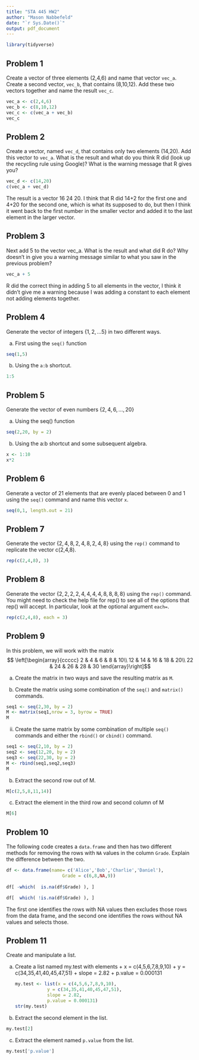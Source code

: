```yaml
---
title: "STA 445 HW2"
author: "Mason Nabbefeld"
date: "`r Sys.Date()`"
output: pdf_document
---
```

```r
library(tidyverse)
```

## Problem 1

Create a vector of three elements (2,4,6) and name that vector `vec_a`. Create a second vector, `vec_b`, that contains (8,10,12). Add these two vectors together and name the result `vec_c`.
```r
vec_a <- c(2,4,6)
vec_b <- c(8,10,12)
vec_c <- c(vec_a + vec_b)
vec_c
```

## Problem 2

Create a vector, named `vec_d`, that contains only two elements (14,20). Add this vector to `vec_a`. What is the result and what do you think R did (look up the recycling rule using Google)? What is the warning message that R gives you?
```r
vec_d <- c(14,20)
c(vec_a + vec_d)
```

The result is a vector 16 24 20. I think that R did 14+2 for the first one and 4+20 for the second one, which is what its supposed to do, but then I think it went back to the first number in the smaller vector and added it to the last element in the larger vector.

## Problem 3

Next add 5 to the vector vec_a. What is the result and what did R do? Why doesn't in give you a warning message similar to what you saw in the previous problem?
```r
vec_a + 5
```

R did the correct thing in adding 5 to all elements in the vector, I think it didn't give me a warning because I was adding a constant to each element not adding elements together.

## Problem 4

Generate the vector of integers $\left\{ 1,2,\dots5\right\}$ in two different ways. 

a.  First using the `seq()` function
```r
seq(1,5)
```

b. Using the `a:b` shortcut.
```r
1:5
```

## Problem 5

Generate the vector of even numbers $\left\{ 2,4,6,\dots,20\right\}$ 

a. Using the seq() function  
```r
seq(2,20, by = 2)
```

b. Using the a:b shortcut and some subsequent algebra. 
```r
x <- 1:10
x*2
```

## Problem 6

Generate a vector of 21 elements that are evenly placed between 0 and 1 using the `seq()` command and name this vector `x`. 
```r
seq(0,1, length.out = 21)
```


## Problem 7

Generate the vector $\left\{ 2,4,8,2,4,8,2,4,8\right\}$ using the `rep()` command to replicate the vector c(2,4,8). 
  
```r
rep(c(2,4,8), 3)
```


## Problem 8
Generate the vector $\left\{ 2,2,2,2,4,4,4,4,8,8,8,8\right\}$
using the `rep()` command. You might need to check the help file for rep() to see all of the options that rep() will accept. In particular, look at the optional argument `each=`.

```r
rep(c(2,4,8), each = 3)
```

## Problem 9 

In this problem, we will work with the matrix 
$$ \left[\begin{array}{ccccc}
    2 & 4 & 6 & 8 & 10\\
    12 & 14 & 16 & 18 & 20\\
    22 & 24 & 26 & 28 & 30
    \end{array}\right]$$
    
a.  Create the matrix in two ways and save the resulting matrix as `M`.

i. Create the matrix using some combination of the `seq()` and `matrix()` commands.
```r
seq1 <- seq(2,30, by = 2)
M <- matrix(seq1,nrow = 3, byrow = TRUE)
M
```

ii. Create the same matrix by some combination of multiple `seq()` commands and either the `rbind()` or `cbind()` command.

```r
seq1 <- seq(2,10, by = 2)
seq2 <- seq(12,20, by = 2)
seq3 <- seq(22,30, by = 2)
M <- rbind(seq1,seq2,seq3)
M
```

b. Extract the second row out of M.
```r
M[c(2,5,8,11,14)]
```

c. Extract the element in the third row and second column of M
```r
M[6]
```


## Problem 10 

The following code creates a `data.frame` and then has two different methods for removing the rows with `NA` values in the column `Grade`. Explain the difference between the two.

```r
df <- data.frame(name= c('Alice','Bob','Charlie','Daniel'),
                     Grade = c(6,8,NA,9))
    
df[ -which(  is.na(df$Grade) ), ]

df[  which( !is.na(df$Grade) ), ]
```

The first one identifies the rows with NA values then excludes those rows from the data frame, and the second one identifies the rows without NA values and selects those.

## Problem 11 

Create and manipulate a list.

a.  Create a list named my.test with elements
        + x = c(4,5,6,7,8,9,10)
        + y = c(34,35,41,40,45,47,51)
        + slope = 2.82
        + p.value = 0.000131
```r
my.test <- list(x = c(4,5,6,7,8,9,10),
                y = c(34,35,41,40,45,47,51),
                slope = 2.82,
                p.value = 0.000131)
str(my.test)
```

b.  Extract the second element in the list.
```r
my.test[2]
```

c.  Extract the element named `p.value` from the list.
```r
my.test['p.value']
```



